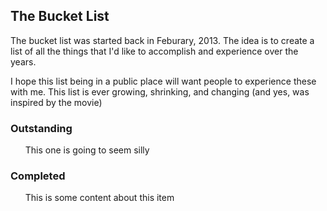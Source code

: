 
## The Bucket List

The bucket list was started back in Feburary, 2013.  The idea is to create a list of all the things that I'd like to accomplish and experience over the years.

I hope this list being in a public place will want people to experience these with me.  This list is ever growing, shrinking, and changing (and yes, was inspired by the movie)

### Outstanding
<ul>
  <Item title="Scuba dive the Great Barrier Reef" />
  <Item title="Picnic under a tree watching clouds from above">
      This one is going to seem silly
  </Item>
</ul>

### Completed
<ul>
  <Item title="White water rafing down a river">
      This is some content about this item
  </Item>
</ul>
